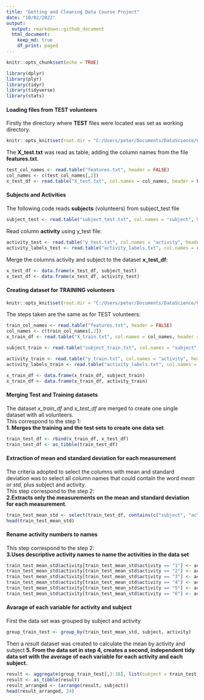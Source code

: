 ```yaml
---
title: "Getting and Cleaning Data Course Project"
date: "10/02/2022"
output:
  output: rmarkdown::github_document
  html_document:
    keep_md: true
    df_print: paged
---
```

  
```r
knitr::opts_chunk$set(echo = TRUE)
```

```r
library(dplyr)
library(plyr)
library(tidyr)
library(tidyverse)
library(stats)
```
  
  
#### Loading files from TEST volunteers
  
Firstly the directory where **TEST** files were located was set as working directory. 
```r
knitr::opts_knit$set(root.dir = "C:/Users/peter/Documents/DataScience/Coursera/Cleaning Data/TidyData/getdata_projectfiles_UCI HAR Dataset/UCI HAR Dataset/test")
```

The **X_test.txt** was read as table, adding the column names from the file **features.txt**. 
```r
test_col_names <- read.table("features.txt", header = FALSE)
col_names <- c(test_col_names[,2])
x_test_df <- read.table("X_test.txt", col.names = col_names, header = FALSE)
```
  
  
#### Subjects and Activities
  
The following code reads **subjects** (volunteers) from subject_test file
```r
subject_test <- read.table("subject_test.txt", col.names = "subject", header = FALSE)
```

Read column **activity** using y_test file:
```r
activity_test <- read.table("y_test.txt", col.names = "activity", header = FALSE)
activity_labels_test <- read.table("activity_labels.txt", col.names = c("activity", "labels"), header = FALSE)
```

Merge the columns activity and subject to the dataset **x_test_df**:
```r
x_test_df <- data.frame(x_test_df, subject_test)
x_test_df <- data.frame(x_test_df, activity_test)
```
  
  
#### Creating dataset for TRAINING volunteers
  
```r
knitr::opts_knit$set(root.dir = "C:/Users/peter/Documents/DataScience/Coursera/Cleaning Data/TidyData/getdata_projectfiles_UCI HAR Dataset/UCI HAR Dataset/train")
```

The steps taken are the same as for TEST volunteers:
```r
train_col_names <- read.table("features.txt", header = FALSE)
col_names <- c(train_col_names[,2])
x_train_df <- read.table("X_train.txt", col.names = col_names, header = FALSE)

subject_train <- read.table("subject_train.txt", col.names = "subject", header = FALSE)

activity_train <- read.table("y_train.txt", col.names = "activity", header = FALSE)
activity_labels_train <- read.table("activity_labels.txt", col.names = c("activity", "labels"), header = FALSE)

x_train_df <- data.frame(x_train_df, subject_train)
x_train_df <- data.frame(x_train_df, activity_train)
```
  
  
#### Merging Test and Training datasets
  
The dataset *x_train_df* and *x_test_df* are merged to create one single dataset with all volunteers.  
This correspond to the step 1:  
**1. Merges the training and the test sets to create one data set**.
```r
train_test_df <- rbind(x_train_df, x_test_df)
train_test_df <- as_tibble(train_test_df)
```
  
  
#### Extraction of mean and standard deviation for each measurement
  
The criteria adopted to select the columns with mean and standard deviation was to select all column names that could contain the word *mean* or *std*, plus subject and activity.  
This step correspond to the step 2:  
**2.Extracts only the measurements on the mean and standard deviation for each measurement**. 
```r
train_test_mean_std <- select(train_test_df, contains(c("subject", "activity", "mean", "std"), ignore.case = TRUE))
head(train_test_mean_std)
```
  
  
#### Rename activity numbers to names
  
This step correspond to the step 2:  
**3.Uses descriptive activity names to name the activities in the data set**  
```r
train_test_mean_std$activity[train_test_mean_std$activity == "1"] <- activity_labels_test$labels[1] 
train_test_mean_std$activity[train_test_mean_std$activity == "2"] <- activity_labels_test$labels[2]
train_test_mean_std$activity[train_test_mean_std$activity == "3"] <- activity_labels_test$labels[3]
train_test_mean_std$activity[train_test_mean_std$activity == "4"] <- activity_labels_test$labels[4]
train_test_mean_std$activity[train_test_mean_std$activity == "5"] <- activity_labels_test$labels[5]
train_test_mean_std$activity[train_test_mean_std$activity == "6"] <- activity_labels_test$labels[6]
```

#### Avarage of each variable for activity and subject  
  
First the data set was grouped by subject and activity
```r
group_train_test <- group_by(train_test_mean_std, subject, activity)
```

Then a *result* dataset was created to calculate the mean by activity and subject
**5. From the data set in step 4, creates a second, independent tidy data set with the average of each variable for each activity and each subject.**  
```r
result <- aggregate(group_train_test[,3:38], list(subject = train_test_mean_std$subject, activity = train_test_mean_std$activity), mean)
result <- as_tibble(result)
result_arranged <- (arrange(result, subject))
head(result_arranged, 24)
```


